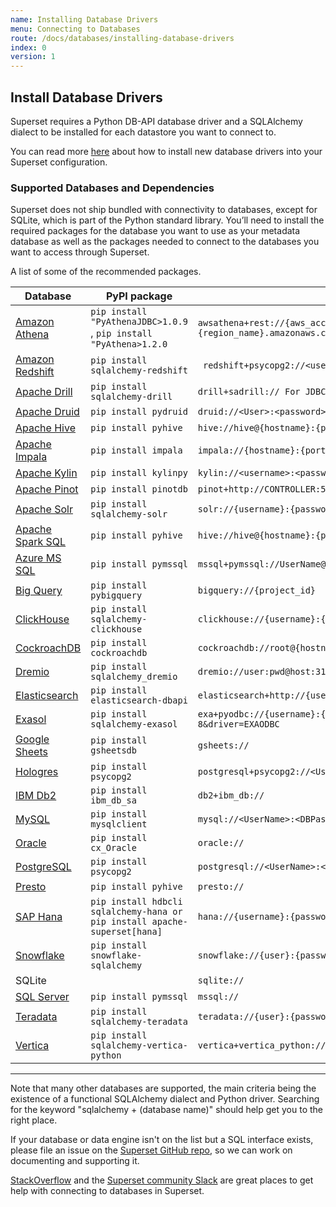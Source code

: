 ```yaml
---
name: Installing Database Drivers
menu: Connecting to Databases
route: /docs/databases/installing-database-drivers
index: 0
version: 1
---
```


## Install Database Drivers

Superset requires a Python DB-API database driver and a SQLAlchemy dialect to be installed for each datastore you want to connect to.

You can read more [here](/docs/databases/dockeradddrivers) about how to install new database drivers into your Superset configuration.

### Supported Databases and Dependencies

Superset does not ship bundled with connectivity to databases, except for SQLite, which is part of the Python standard library. You’ll need to install the required packages for the database you want to use as your metadata database as well as the packages needed to connect to the databases you want to access through Superset.

A list of some of the recommended packages.

| Database | PyPI package | Connection String  |
| --- | --- | --- |
|[Amazon Athena](/docs/databases/athena)|```pip install "PyAthenaJDBC>1.0.9``` , ```pip install "PyAthena>1.2.0``` | ```awsathena+rest://{aws_access_key_id}:{aws_secret_access_key}@athena.{region_name}.amazonaws.com/{ ```|
|[Amazon Redshift](/docs/databases/redshift)|```pip install sqlalchemy-redshift```| ``` redshift+psycopg2://<userName>:<DBPassword>@<AWS End Point>:5439/<Database Name>``` |
|[Apache Drill](/docs/databases/drill)|```pip install sqlalchemy-drill```| ```drill+sadrill:// For JDBC drill+jdbc://``` |
|[Apache Druid](/docs/databases/druid)|```pip install pydruid```| ```druid://<User>:<password>@<Host>:<Port-default-9088>/druid/v2/sql``` |
|[Apache Hive](/docs/databases/hive)|```pip install pyhive```|```hive://hive@{hostname}:{port}/{database}```|
|[Apache Impala](/docs/databases/impala)|```pip install impala```|```impala://{hostname}:{port}/{database}```|
|[Apache Kylin](/docs/databases/kylin)|```pip install kylinpy```|```kylin://<username>:<password>@<hostname>:<port>/<project>?<param1>=<value1>&<param2>=<value2>```|
|[Apache Pinot](/docs/databases/pinot)|```pip install pinotdb```|```pinot+http://CONTROLLER:5436/ query?server=http://CONTROLLER:5983/```|
|[Apache Solr](/docs/databases/solr)|```pip install sqlalchemy-solr```|```solr://{username}:{password}@{hostname}:{port}/{server_path}/{collection}```
|[Apache Spark SQL](/docs/databases/spark)|```pip install pyhive```|```hive://hive@{hostname}:{port}/{database}```
|[Azure MS SQL](/docs/databases/sql-server)|```pip install pymssql``` |```mssql+pymssql://UserName@presetSQL:TestPassword@presetSQL.database.windows.net:1433/TestSchema```
|[Big Query](/docs/databases/bigquery)|```pip install pybigquery```|```bigquery://{project_id}```|
|[ClickHouse](/docs/databases/clickhouse)|```pip install sqlalchemy-clickhouse```|```clickhouse://{username}:{password}@{hostname}:{port}/{database}```|
|[CockroachDB](/docs/databases/cockroachdb)|```pip install cockroachdb```|```cockroachdb://root@{hostname}:{port}/{database}?sslmode=disable```|
|[Dremio](/docs/databases/dremio)|```pip install sqlalchemy_dremio```|```dremio://user:pwd@host:31010/```|
|[Elasticsearch](/docs/databases/elasticsearch)|```pip install elasticsearch-dbapi```|```elasticsearch+http://{user}:{password}@{host}:9200/```|
|[Exasol](/docs/databases/exasol)|```pip install sqlalchemy-exasol```|```exa+pyodbc://{username}:{password}@{hostname}:{port}/my_schema?CONNECTIONLCALL=en_US.UTF-8&driver=EXAODBC```|
|[Google Sheets](/docs/databases/google-sheets)|```pip install gsheetsdb```|```gsheets://```|
|[Hologres](/docs/databases/hologres)|```pip install psycopg2```|```postgresql+psycopg2://<UserName>:<DBPassword>@<Database Host>/<Database Name>```|
|[IBM Db2](/docs/databases/ibm-db2)|```pip install ibm_db_sa```|```db2+ibm_db://```|
|[MySQL](/docs/databases/mysql)|```pip install mysqlclient```|```mysql://<UserName>:<DBPassword>@<Database Host>/<Database Name>```|
|[Oracle](/docs/databases/oracle)|```pip install cx_Oracle```|```oracle://```|
|[PostgreSQL](/docs/databases/postgresql)|```pip install psycopg2```|```postgresql://<UserName>:<DBPassword>@<Database Host>/<Database Name>```|
|[Presto](/docs/databases/presto)|```pip install pyhive```|```presto://```|
|[SAP Hana](/docs/databases/hana)|```pip install hdbcli sqlalchemy-hana or pip install apache-superset[hana]```|```hana://{username}:{password}@{host}:{port}```|
|[Snowflake](/docs/databases/snowflake)|```pip install snowflake-sqlalchemy```|```snowflake://{user}:{password}@{account}.{region}/{database}?role={role}&warehouse={warehouse}```|
|SQLite||```sqlite://```|
|[SQL Server](/docs/databases/sql-server)|```pip install pymssql```|```mssql://```|
|[Teradata](/docs/databases/teradata)|```pip install sqlalchemy-teradata```|```teradata://{user}:{password}@{host}```|
|[Vertica](/docs/databases/vertica)|```pip install sqlalchemy-vertica-python```|```vertica+vertica_python://<UserName>:<DBPassword>@<Database Host>/<Database Name>```|

***

Note that many other databases are supported, the main criteria being the existence of a functional
SQLAlchemy dialect and Python driver. Searching for the keyword "sqlalchemy + (database name)"
should help get you to the right place.

If your database or data engine isn't on the list but a SQL interface
exists, please file an issue on the
[Superset GitHub repo](https://github.com/apache/superset/issues), so we can work on documenting and
supporting it.

[StackOverflow](https://stackoverflow.com/questions/tagged/apache-superset+superset) and the
[Superset community Slack](https://join.slack.com/t/apache-superset/shared_invite/zt-l5f5e0av-fyYu8tlfdqbMdz_sPLwUqQ)
are great places to get help with connecting to databases in Superset.

